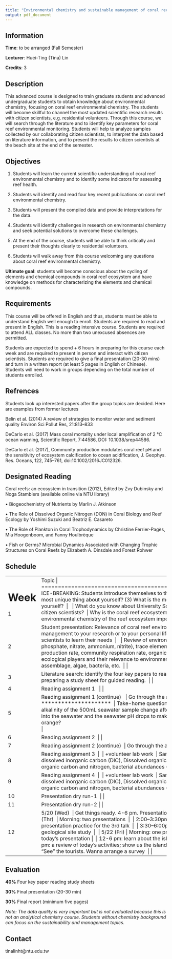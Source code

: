 ```yaml
---
title: "Environmental chemistry and sustainable management of coral reefs (field visit included) (OCEAN 7193)"
output: pdf_document
---
```


## Information

**Time**: to be arranged (Fall Semester)

**Lecturer**:  Huei-Ting (Tina) Lin

**Credits**: 3


## Description

This advanced course is designed to train graduate students and advanced undergraduate students to obtain knowledge about environmental chemistry, focusing on coral reef environmental chemistry. The students will become skillful to channel the most updated scientific research results with citizen scientists, e.g. residential volunteers. Through this course, we will search through the literature and to identify key parameters for coral reef environmental monitoring. Students will help to analyze samples collected by our collaborating citizen scientists, to interpret the data based on literature information, and to present the results to citizen scientists at the beach site at the end of the semester.

## Objectives

(1)	Students will learn the current scientific understanding of coral reef environmental chemistry and to identify some indicators for assessing reef health.

(2)	Students will identify and read four key recent publications on coral reef environmental chemistry. 

(3)	Students will present the compiled data and provide interpretations for the data. 
(4)	Students will identify challenges in research on environmental chemistry and seek potential solutions to overcome these challenges.

(5)	At the end of the course, students will be able to think critically and present their thoughts clearly to residential volunteers. 

(6)	Students will walk away from this course welcoming any questions about coral reef environmental chemistry. 

**Ultimate goal**: students will become conscious about the cycling of elements and chemical compounds in coral reef ecosystem and have knowledge on methods for characterizing the elements and chemical compounds.  


## Requirements

This course will be offered in English and thus, students must be able to understand English well enough to enroll. Students are required to read and present in English. This is a reading intensive course. Students are required to attend ALL classes. No more than two unexcused absences are permitted. 

Students are expected to spend + 6 hours in preparing for this course each week and are required to present in person and interact with citizen scientists. Students are required to give a final presentation (20-30 mins) and turn in a written report (at least 5 pages in English or Chinese). Students will need to work in groups depending on the total number of students enrolled.

## Refrences

Students look up interested papers after the group topics are decided. Here are examples from former lectures

Belin et al. (2014) A review of strategies to monitor water and sediment quality Environ Sci Pollut Res, 21:813–833

DeCarlo et al. (2017) Mass coral mortality under local amplification of 2 °C ocean warming, Scientific Report, 7:44586, DOI: 10.1038/srep44586. 

DeCarlo et al. (2017), Community production modulates coral reef pH and the sensitivity of ecosystem calcification to ocean acidification, J. Geophys. Res. Oceans, 122, 745–761, doi:10.1002/2016JC012326.


## Designated Reading

Coral reefs: an ecosystem in transition (2012), Edited by Zvy Dubinsky and Noga Stamblers (available online via NTU library)

•	Biogeochemistry of Nutrients by Marlin J. Atkinson

•	The Role of Dissolved Organic Nitrogen (DON) in Coral Biology and Reef Ecology by Yoshimi Suzuki and Beatriz E. Casareto

•	The Role of Plankton in Coral Trophodynamics by Christine Ferrier-Pagès, Mia Hoogenboom, and Fanny Houlbrèque

•	Fish or Germs? Microbial Dynamics Associated with Changing Trophic Structures on Coral Reefs by Elizabeth A. Dinsdale and Forest Rohwer


## Schedule

+------+---------------------------------------------------------------------+
| Week | Topic                                                               |
+======+=====================================================================+
| 1    | ICE-BREAKING: Students introduce themselves to the class. (1) Who are you? (2) What is the most unique thing about yourself? (3) What is the most interesting or embarrassing thing about yourself?\  |
|      | \   | 
|      | What do you know about University Social Responsibility (USR)? \   | 
|      | What are citizen scientists? \ | 
|      | Why is the coral reef ecosystem important? \ | 
|      | Why is the research on the environmental chemistry of the reef ecosystem important? \ | 
|      |  | 
+------+--------------+
| 2    | Student presentation: Relevance of coral reef environmental chemistry and sustainable management to your research or to your personal life. \  |
|      | \   | 
|      |Video conference: meet citizen scientists to learn their needs \ |
|      | \   | 
|      |Review of environmental chemistry: macro nutrients (silicate, phosphate, nitrate, ammonium, nitrite), trace elements, coral calcification rates, community production rate, community respiration rate, organic nutrients, and pollutants \ |
|      | \   | 
|      |Review of key ecological players and their relevance to environmental chemistry: corals, symbionts, plankton assemblage, algae, bacteria, etc. \ |
|      |  | 
+------+--------------+
| 3    | Literature search: identify the four key papers to read throughout this semester. Guidelines for preparing a study sheet for guided reading.\  |
|      |  | 
+------+--------------+
| 4    | Reading assignment 1 \  |
|      |  | 
+------+--------------+
| 5    | Reading assignment 1 (continue) \  |
|      | Go through the answers and in-depth discussion \   | 
|      | *********************\   | 
|      | Take-home question: In our bottle experiment, how will the alkalinity of the 500mL seawater sample change after the ~180 mL headspace CO2 is dissolved into the seawater and the seawater pH drops to make the methyl-red indicator turned red-orange?\   | 
|      |    | 
+------+--------------+
| 6    | Reading assignment 2 \ |
|      |    | 
+------+--------------+
| 7    | Reading assignment 2 (continue) \ |
|      | Go through the answers and in-depth discussion \ | 
|      |   | 
+------+---+
| 8    | Reading assignment 3 \ | 
|      |  \ | 
|      | +volunteer lab work \ | 
|      | Sample analysis-major nutrients, alkalinity and dissolved inorganic carbon (DIC), Dissolved organic carbon and total nitrogen, particulate organic carbon and nitrogen, bacterial abundances (?), plankton assemblages (?) \ | 
|      |   | 
+------+---+
| 9    | Reading assignment 4 \ | 
|      |  \ | 
|      | +volunteer lab work \ | 
|      | Sample analysis-major nutrients, alkalinity and dissolved inorganic carbon (DIC), Dissolved organic carbon and total nitrogen, particulate organic carbon and nitrogen, bacterial abundances (?), plankton assemblages (?) \ | 
|      |   | 
+------+---+
| 10   | Presentation dry run-1 \ |
|      |   | 
+------+---+
| 11   | Presentation dry run-2\ |
|      |   | 
+------+---+
| 12   |5/20 (Wed) \ |
|      |Get things ready. 4-6 pm. Presentation practices of the first two talks. \ |
|      |  \ | 
|      |5/21 (Thr) \ |
|      |Morning: two presentations \ |
|      |  \ | 
|      |2:00–3:30pm: a review of today's presentation and presentation practice for the 3rd talk \ |
|      |  \ | 
|      |3:30–6:00pm\ |
|      |+Beach cleaning \ |
|      |+Uplifted marine geological site study  \ | 
|      |  \ | 
|      |5/22 (Fri)\ |
|      |Morning: one presentation\ |
|      |  \ | 
|      |11-12 pm: a review of today's presentation\ |
|      |  \ | 
|      |12-6 pm: learn about the island in your own way "Be SAFE" \ |
|      |  \ | 
|      |6-8 pm: a review of today's activities; show us the island from your point-of-view \ |
|      |  \ | 
|      |5/23 (Sat) \ |
|      |"See" the tourists. Wanna arrange a survey \ |
|      |   | 
+------+---+

## Evaluation

**40%** Four key paper reading study sheets 

**30%** Final presentation (20-30 min)

**30%** Final report (minimum five pages) 

*Note: The data quality is very important but is not evaluated because this is not an analytical chemistry course. Students without chemistry background can focus on the sustainability and management topics.*


## Contact

tinalinht@ntu.edu.tw 
